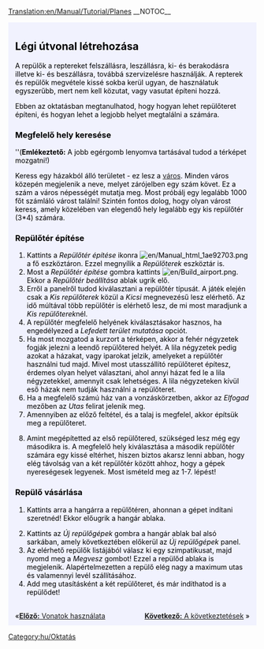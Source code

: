[[Translation:en/Manual/Tutorial/Planes]]
__NOTOC__
{{en/Tabs|5|4
|Oktatás/Játék_Kezdete/Hu|1. Játék kezdete<!--
-->|Oktatás/Buszok/Hu|2. Buszok<!--
-->|Oktatás/Vonatok/Hu|3. Vonatok<!--
-->|Oktatás/Repülők/Hu|4. Repülők<!--
-->|Oktatás/Következtetések/Hu|5. Következtetések}}
<div style="padding:.5em 1em 1em 1em; border-top:none; background-color:#f1f2fe; color:#000;">
{{hu/oktatás}}
==Légi útvonal létrehozása==
A repülők a reptereket felszállásra, leszállásra, ki- és berakodásra illetve ki- és beszállásra, továbbá szervizelésre használják. A repterek és repülők megvétele kissé sokba kerül ugyan, de használatuk egyszerűbb, mert nem kell közutat, vagy vasutat építeni hozzá.

Ebben az oktatásban megtanulhatod, hogy hogyan lehet repülőteret építeni, és hogyan lehet a legjobb helyet megtalálni a számára.
{{en/Phototable|[[File:en/airport s.png]]|Kis repülőtér (3*4)|none}}

===Megfelelő hely keresése===
''('''Emlékeztető:''' A jobb egérgomb lenyomva tartásával tudod a térképet mozgatni!)

Keress egy házakból álló területet - ez lesz a [[hu/Város|város]]. Minden város közepén megjelenik a neve, melyet zárójelben egy szám követ. Ez a szám a város népességét mutatja meg. Most próbálj egy legalább 1000 főt számláló várost találni! Szintén fontos dolog, hogy olyan várost keress, amely közelében van elegendő hely legalább egy kis repülőtér (3*4) számára.

===Repülőtér építése===
#Kattints a ''Repülőtér építése'' ikonra [[File:en/Manual html 1ae92703.png]] a fő eszköztáron. Ezzel megnyílik a ''Repülőterek'' eszköztár is.
#Most a ''Repülőtér építése'' gombra kattints [[File:en/Build airport.png]]. Ekkor a ''Repülőtér beállítása'' ablak ugrik elő.
#Erről a panelről tudod kiválasztani a repülőtér típusát. A játék elején csak a ''Kis repülőterek'' közül a ''Kicsi'' megnevezésű lesz elérhető. Az idő múltával több repülőtér is elérhető lesz, de mi most maradjunk a ''Kis repülőterek''nél.
#A repülőtér megfelelő helyének kiválasztásakor hasznos, ha engedélyezed a ''Lefedett terület mutatása'' opciót.
#Ha most mozgatod a kurzort a térképen, akkor a fehér négyzetek fogják jelezni a leendő repülőtered helyét. A lila négyzetek pedig azokat a házakat, vagy iparokat jelzik, amelyeket a repülőtér használni tud majd. Mivel most utasszállító repülőteret építesz, érdemes olyan helyet választani, ahol annyi házat fed le a lila négyzetekkel, amennyit csak lehetséges. A lila négyzeteken kívül eső házak nem tudják használni a repülőteret.
#Ha a megfelelő számú ház van a vonzáskörzetben, akkor az ''Elfogad'' mezőben az ''Utas'' felirat jelenik meg.
#Amennyiben az előző feltétel, és a talaj is megfelel, akkor építsük meg a repülőteret.
{{en/Phototable|[[File:hu/Build-airport-3.png|400px]]|Egy a feltételeknek megfelelő hely a repülőterünknek.|none|6=:}}
<ol start="8">
<li>Amint megépítetted az első repülőtered, szükséged lesz még egy másodikra is. A megfelelő hely kiválasztása a második repülőtér számára egy kissé eltérhet, hiszen biztos akarsz lenni abban, hogy elég távolság van a két repülőtér között ahhoz, hogy a gépek nyereségesek legyenek. Most ismételd meg az 1-7. lépést!
</ol>

===Repülő vásárlása===
#Kattints arra a hangárra a repülőtéren, ahonnan a gépet indítani szeretnéd! Ekkor előugrik a hangár ablaka.
{{en/Phototable|[[File:hu/Step1aircraft.png|400px]]|A hangár ablaka.|none}}
<ol start="2">
<li>Kattints az ''Új repülőgépek'' gombra a hangár ablak bal alsó sarkában, amely következtében előkerül az ''Új repülőgépek'' panel.
<li>Az elérhető repülők listájából válasz ki egy szimpatikusat, majd nyomd meg a ''Megvesz'' gombot! Ezzel a repülőd ablaka is megjelenik. Alapértelmezetten a repülő elég nagy a maximum utas és valamennyi levél szállításához.
<li>Add meg utasításként a két repülőteret, és már indíthatod is a repülődet!
</ol>

<br style="clear:both;">
<span style="float: left">&laquo;[[hu/Manual/Oktatás/Vonatok|'''Előző:''' Vonatok használata]]</span>
<span style="float: right">[[hu/Manual/Oktatás/Következtetések|'''Következő:''' A következtetések]] &raquo;</span>
</div>
[[Category:hu/Oktatás]]
